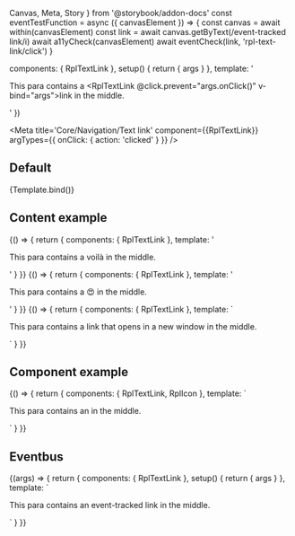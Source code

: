   Canvas,
  Meta,
  Story
} from '@storybook/addon-docs'
const eventTestFunction = async ({ canvasElement }) => {
  const canvas = await within(canvasElement)
  const link = await canvas.getByText(/event-tracked link/i)
  await a11yCheck(canvasElement)
  await eventCheck(link, 'rpl-text-link/click')
}

  components: { RplTextLink },
  setup() {
    return { args }
  },
  template: '<p class="sb-container rpl-type-p">This para contains a <RplTextLink @click.prevent="args.onClick()" v-bind="args">link</RplTextLink> in the middle.</p>'
})

<Meta
  title='Core/Navigation/Text link'
  component={{RplTextLink}}
  argTypes={{
    onClick: { action: 'clicked' }
  }}
/>

<ArgsTable of={RplTextLink} />

## Default

<Canvas>
  <Story
    play={a11yStoryCheck}
    name='Default'
  >
    {Template.bind()}
  </Story>
</Canvas>

## Content example

<Canvas>
  <Story name="Example/Content/Accent" play={a11yStoryCheck}>
    {() => {
      return {
        components: { RplTextLink },
        template: '<p class="sb-container rpl-type-p">This para contains a <RplTextLink>voilà</RplTextLink> in the middle.</p>'
      }
    }}
  </Story>
  <Story name="Example/Content/Emoji" play={a11yStoryCheck}>
    {() => {
      return {
        components: { RplTextLink },
        template: '<p class="sb-container rpl-type-p">This para contains a <RplTextLink>😍</RplTextLink> in the middle.</p>'
      }
    }}
  </Story>
  <Story name="Example/Content/Target" play={a11yStoryCheck}>
    {() => {
      return {
        components: { RplTextLink },
        template: `<p class="sb-container rpl-type-p">This para contains a <RplTextLink target="_blank">link that opens in a new window</RplTextLink> in the middle.</p>`
      }
    }}
  </Story>
</Canvas>

## Component example

<Canvas>
  <Story name="Example/Component/Icon" play={a11yStoryCheck}>
    {() => {
      return {
        components: { RplTextLink, RplIcon },
        template: `<p class="sb-container rpl-type-p">This para contains an <RplTextLink><RplIcon name="icon-pin" title="download icon"></RplIcon></RplTextLink> in the middle.</p>`
      }
    }}
  </Story>
</Canvas>

## Eventbus

<Canvas>
  <Story
    name="Example/Eventbus"
    play={eventTestFunction}
  >
    {(args) => {
      return {
        components: { RplTextLink },
        setup() { return { args } },
        template: `<p class="sb-container rpl-type-p">This para contains an <RplTextLink @click.prevent="args.onClick()">event-tracked link</RplTextLink> in the middle.</p>`
      }
    }}
  </Story>
</Canvas>

